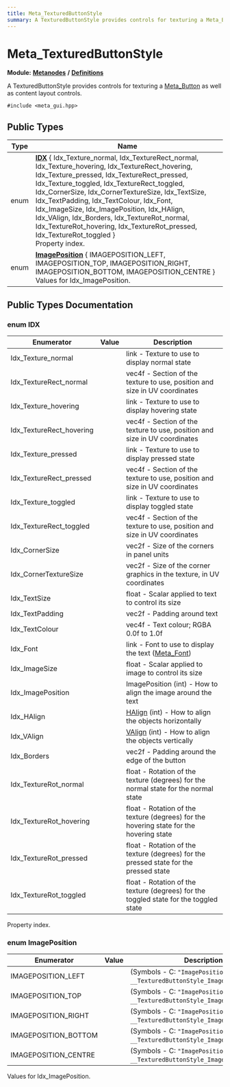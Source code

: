 ```yaml
---
title: Meta_TexturedButtonStyle
summary: A TexturedButtonStyle provides controls for texturing a Meta_Button as well as content layout controls. 
---
```


# Meta_TexturedButtonStyle

**Module:** **[Metanodes](../../modules/metanodes/index.mdx)** **/** **[Definitions](../../modules/metanodes/definitions.mdx)**

A TexturedButtonStyle provides controls for texturing a [Meta_Button](../metanodes/meta-button.mdx) as well as content layout controls. 

`#include <meta_gui.hpp>`

## Public Types

| Type           | Name           |
| -------------- | -------------- |
| enum| **[IDX](#enum-idx)** \{ Idx_Texture_normal, Idx_TextureRect_normal, Idx_Texture_hovering, Idx_TextureRect_hovering, Idx_Texture_pressed, Idx_TextureRect_pressed, Idx_Texture_toggled, Idx_TextureRect_toggled, Idx_CornerSize, Idx_CornerTextureSize, Idx_TextSize, Idx_TextPadding, Idx_TextColour, Idx_Font, Idx_ImageSize, Idx_ImagePosition, Idx_HAlign, Idx_VAlign, Idx_Borders, Idx_TextureRot_normal, Idx_TextureRot_hovering, Idx_TextureRot_pressed, Idx_TextureRot_toggled \}<br />Property index.  |
| enum| **[ImagePosition](#enum-imageposition)** \{ IMAGEPOSITION_LEFT, IMAGEPOSITION_TOP, IMAGEPOSITION_RIGHT, IMAGEPOSITION_BOTTOM, IMAGEPOSITION_CENTRE \}<br />Values for Idx_ImagePosition.  |

## Public Types Documentation

### enum IDX

| Enumerator | Value | Description |
| ---------- | ----- | ----------- |
| Idx_Texture_normal | | link - Texture to use to display normal state   |
| Idx_TextureRect_normal | | vec4f - Section of the texture to use, position and size in UV coordinates   |
| Idx_Texture_hovering | | link - Texture to use to display hovering state   |
| Idx_TextureRect_hovering | | vec4f - Section of the texture to use, position and size in UV coordinates   |
| Idx_Texture_pressed | | link - Texture to use to display pressed state   |
| Idx_TextureRect_pressed | | vec4f - Section of the texture to use, position and size in UV coordinates   |
| Idx_Texture_toggled | | link - Texture to use to display toggled state   |
| Idx_TextureRect_toggled | | vec4f - Section of the texture to use, position and size in UV coordinates   |
| Idx_CornerSize | | vec2f - Size of the corners in panel units   |
| Idx_CornerTextureSize | | vec2f - Size of the corner graphics in the texture, in UV coordinates   |
| Idx_TextSize | | float - Scalar applied to text to control its size   |
| Idx_TextPadding | | vec2f - Padding around text   |
| Idx_TextColour | | vec4f - Text colour; RGBA 0.0f to 1.0f   |
| Idx_Font | | link - Font to use to display the text ([Meta_Font](../metanodes/meta-font.mdx))   |
| Idx_ImageSize | | float - Scalar applied to image to control its size   |
| Idx_ImagePosition | | ImagePosition (int) - How to align the image around the text   |
| Idx_HAlign | | [HAlign](../metanodes/meta-stack.mdx#enum-halign) (int) - How to align the objects horizontally   |
| Idx_VAlign | | [VAlign](../metanodes/meta-stack.mdx#enum-valign) (int) - How to align the objects vertically   |
| Idx_Borders | | vec2f - Padding around the edge of the button   |
| Idx_TextureRot_normal | | float - Rotation of the texture (degrees) for the normal state  for the normal state  |
| Idx_TextureRot_hovering | | float - Rotation of the texture (degrees) for the hovering state  for the hovering state  |
| Idx_TextureRot_pressed | | float - Rotation of the texture (degrees) for the pressed state  for the pressed state  |
| Idx_TextureRot_toggled | | float - Rotation of the texture (degrees) for the toggled state  for the toggled state  |

Property index. 

### enum ImagePosition

| Enumerator | Value | Description |
| ---------- | ----- | ----------- |
| IMAGEPOSITION_LEFT | | (Symbols - C: `"ImagePositionLeft"`, Lua: `__TexturedButtonStyle_ImagePositionLeft`)   |
| IMAGEPOSITION_TOP | | (Symbols - C: `"ImagePositionTop"`, Lua: `__TexturedButtonStyle_ImagePositionTop`)   |
| IMAGEPOSITION_RIGHT | | (Symbols - C: `"ImagePositionRight"`, Lua: `__TexturedButtonStyle_ImagePositionRight`)   |
| IMAGEPOSITION_BOTTOM | | (Symbols - C: `"ImagePositionBottom"`, Lua: `__TexturedButtonStyle_ImagePositionBottom`)   |
| IMAGEPOSITION_CENTRE | | (Symbols - C: `"ImagePositionCentre"`, Lua: `__TexturedButtonStyle_ImagePositionCentre`)   |

Values for Idx_ImagePosition. 
